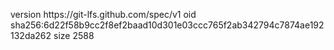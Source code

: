 version https://git-lfs.github.com/spec/v1
oid sha256:6d22f58b9cc2f8ef2baad10d301e03ccc765f2ab342794c7874ae192132da262
size 2588
